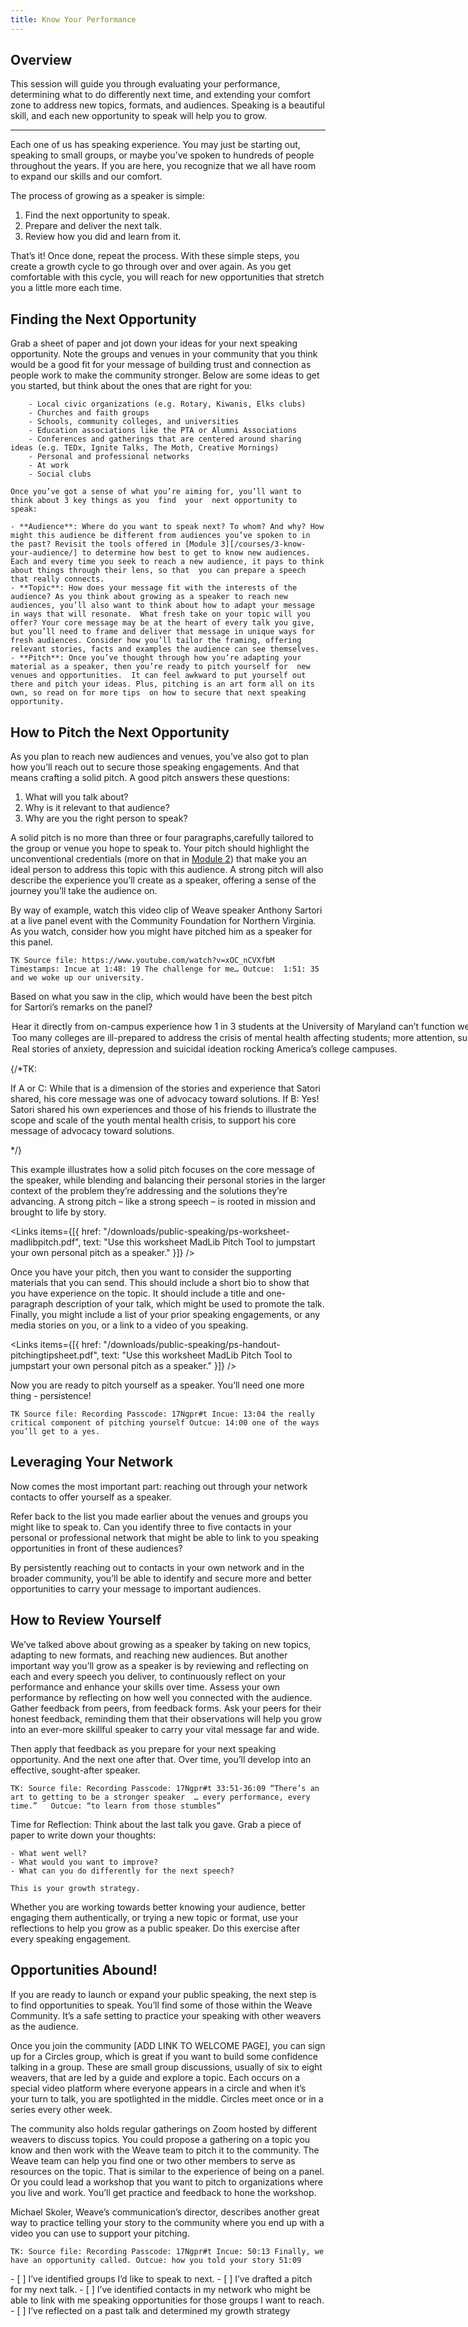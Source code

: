 ```yaml
---
title: Know Your Performance
---
```


## Overview

This session will guide you through evaluating your performance, determining what to do differently next time, and extending your comfort zone to address new topics, formats, and audiences. Speaking is a beautiful skill, and each new opportunity to speak will help you to grow.

---

Each one of us has speaking experience. You may just be starting out, speaking to small groups, or maybe you’ve spoken to hundreds of people throughout the years. If you are here, you recognize that we all have room to expand our skills and our comfort. 

The process of growing as a speaker is simple:

1. Find the next opportunity to speak.
2. Prepare and deliver the next talk.
3. Review how you did and learn from it.

That’s it! Once done, repeat the process. With these simple steps, you create a growth cycle to go through over and over again. As you get comfortable with this cycle, you will reach for new opportunities that stretch you a little more each time.

## Finding the Next Opportunity

<Box>
	Grab a sheet of paper and jot down your ideas for your next speaking opportunity. Note the groups and venues  in your community that  you think would be a good fit for your message of building trust and connection as people work to make the community stronger. Below are some ideas to get you started, but think about the ones that are right for you: 

		- Local civic organizations (e.g. Rotary, Kiwanis, Elks clubs)
		- Churches and faith groups
		- Schools, community colleges, and universities
		- Education associations like the PTA or Alumni Associations
		- Conferences and gatherings that are centered around sharing ideas (e.g. TEDx, Ignite Talks, The Moth, Creative Mornings)
		- Personal and professional networks 
		- At work
		- Social clubs

	Once you’ve got a sense of what you’re aiming for, you’ll want to think about 3 key things as you  find  your  next opportunity to speak: 

	- **Audience**: Where do you want to speak next? To whom? And why? How might this audience be different from audiences you’ve spoken to in the past? Revisit the tools offered in [Module 3][/courses/3-know-your-audience/] to determine how best to get to know new audiences. Each and every time you seek to reach a new audience, it pays to think about things through their lens, so that  you can prepare a speech that really connects.
	- **Topic**: How does your message fit with the interests of the audience? As you think about growing as a speaker to reach new audiences, you’ll also want to think about how to adapt your message in ways that will resonate.  What fresh take on your topic will you offer? Your core message may be at the heart of every talk you give, but you’ll need to frame and deliver that message in unique ways for fresh audiences. Consider how you’ll tailor the framing, offering  relevant stories, facts and examples the audience can see themselves.
	- **Pitch**: Once you’ve thought through how you’re adapting your material as a speaker, then you’re ready to pitch yourself for  new venues and opportunities.  It can feel awkward to put yourself out there and pitch your ideas. Plus, pitching is an art form all on its own, so read on for more tips  on how to secure that next speaking opportunity.

</Box>

## How to Pitch the Next Opportunity

As you plan to reach new audiences and venues, you’ve also got to plan how you’ll reach out to secure those speaking engagements. And that means crafting a solid pitch. A good pitch answers these questions:  

1. What will you talk about? 
2. Why is it relevant to that audience? 
3. Why are you the right person to speak?

A solid pitch is no more than three or four paragraphs,carefully tailored to the group or venue you hope to speak to. Your pitch should highlight the unconventional credentials (more on that in [Module 2](/courses/2-know-your-story/)) that make you an ideal person to address this topic with this audience. A strong pitch will also describe the experience you’ll create as a speaker, offering a sense of the journey you’ll take the audience on. 

By way of example, watch this video clip of Weave speaker Anthony Sartori at a live panel event with the Community Foundation for Northern Virginia. As you watch,  consider how you  might have pitched him as a speaker for this panel.

`TK
Source file: https://www.youtube.com/watch?v=xOC_nCVXfbM
Timestamps:
 Incue at 1:48: 19 The challenge for me…
Outcue:  1:51: 35 and we woke up our university.`

<Box>

  Based on what you saw in the clip, which would have been the best pitch for Sartori’s remarks on the panel?

  <MultipleChoice>
    <Option>Hear it directly from on-campus experience  how 1 in 3 students at the University of Maryland can’t function well enough to fully engage in their education. </Option>
    <Option isCorrect>Too many colleges are ill-prepared to address the crisis of mental health affecting students; more attention, support and  resources must be devoted to solutions.</Option>
    <Option>Real stories of anxiety, depression and suicidal ideation rocking America’s college campuses.</Option>
  </MultipleChoice>

  {/*TK:

  If A or C: While that is a dimension of the stories and experience that Satori shared, his core message was one of advocacy toward solutions. 
	If B:  Yes! Satori shared his own experiences and those of his friends to illustrate the scope and scale of the youth mental health crisis, to support  his core message of advocacy toward solutions. 

  */}

</Box>

This example illustrates how a solid pitch focuses on the core message of the speaker, while blending and balancing their personal stories in the larger context of the problem they’re addressing and the solutions they’re advancing. A strong pitch – like a strong speech – is rooted in mission and brought to life by story. 

<Links
  items={[{
    href: "/downloads/public-speaking/ps-worksheet-madlibpitch.pdf",
    text: "Use this worksheet MadLib Pitch Tool to jumpstart your own personal pitch as a speaker."
  }]}
/>

Once you have your pitch, then you want to consider the supporting materials that you can send. This should include a short bio to show that you have experience on the topic. It should include a title and one-paragraph description of your talk, which might be used to promote the talk. Finally, you might include a list of your prior speaking engagements, or any media stories on you, or a link to a video of you speaking.

<Links
  items={[{
    href: "/downloads/public-speaking/ps-handout-pitchingtipsheet.pdf",
    text: "Use this worksheet MadLib Pitch Tool to jumpstart your own personal pitch as a speaker."
  }]}
/>

Now you are ready to pitch yourself as a speaker. You’ll need one more thing - persistence!

`TK Source file: Recording Passcode: 17Ngpr#t
Incue: 13:04 the really critical component of pitching yourself
Outcue: 14:00 one of the ways you’ll get to a yes.`

## Leveraging Your Network

Now comes the most important part: reaching out through your network contacts to offer yourself as a speaker.

<Box>
	Refer back to the list you made earlier about the venues and groups you might like to speak to. Can you identify three to five contacts in your personal or professional network that might be able to link to you speaking opportunities in front of these audiences?
</Box>

By persistently reaching out to contacts in your own network and in the broader community, you’ll be able to identify and secure more and better opportunities to carry your message to important audiences.

## How to Review Yourself

We’ve talked above about growing as a speaker by taking on new topics, adapting to new formats, and reaching new audiences. But another important way you’ll grow as a speaker is by reviewing and reflecting on each and every speech you deliver, to continuously reflect on your performance and enhance your skills over time. Assess your own performance by reflecting on how well you connected with the audience. Gather feedback from peers, from feedback forms. Ask your peers for their honest feedback, reminding them that their observations will help you grow into an ever-more skillful speaker to carry your vital message far and wide. 

Then apply that feedback as you prepare for your next speaking opportunity. And the next one after that. Over time, you’ll develop into an effective, sought-after speaker. 

`TK: Source file: Recording Passcode: 17Ngpr#t
33:51-36:09 “There’s an art to getting to be a stronger speaker  … every performance, every time.”  
Outcue: “to learn from those stumbles”`

<Box>
	Time for Reflection: Think about the last talk you gave. Grab a piece of paper to write down your thoughts: 

	- What went well? 
	- What would you want to improve? 
	- What can you do differently for the next speech?

	This is your growth strategy.  
</Box>

Whether you are working towards better knowing your audience, better engaging them authentically, or trying a new topic or format, use your reflections to help you grow as a public speaker. Do this exercise after every speaking engagement.

## Opportunities Abound!

If you are ready to launch or expand your public speaking, the next step is to find opportunities to speak. You’ll find some of those within the Weave Community. It’s a safe setting to practice your speaking with other weavers as the audience. 

Once you join the community [ADD LINK TO WELCOME PAGE], you can sign up for a Circles group, which is great if you want to build some confidence talking in a group. These are small group discussions, usually of six to eight weavers, that are led by a guide and explore a topic. Each occurs on a special video platform where everyone appears in a circle and when it’s your turn to talk, you are spotlighted in the middle. Circles meet once or in a series every other week.

The community also holds regular gatherings on Zoom hosted by different weavers to discuss topics. You could propose a gathering on a topic you know and then work with the Weave team to pitch it to the community. The Weave team can help you find one or two other members to serve as resources on the topic. That is similar to the experience of being on a panel. Or you could lead a workshop that you want to pitch to organizations where you live and work. You’ll get practice and feedback to hone the workshop.

Michael Skoler, Weave’s communication’s director, describes another great way to practice telling your story to the community where you end up with a video you can  use to support your pitching.

`TK: Source file: Recording Passcode: 17Ngpr#t
Incue: 50:13 Finally, we have an opportunity called.
Outcue: how you told your story 51:09`

<Checklist>
	- [ ] I’ve identified groups I’d like to speak to next. 
	- [ ] I’ve drafted a pitch for my next talk. 
	- [ ] I’ve identified contacts in my network who might be able to link with me speaking opportunities for those groups I want to reach. 
	- [ ] I’ve reflected on a past talk and determined my growth strategy
</Checklist>
